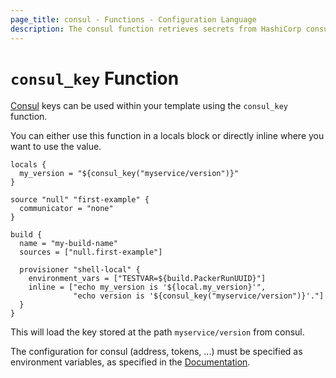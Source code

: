 ```yaml
---
page_title: consul - Functions - Configuration Language
description: The consul function retrieves secrets from HashiCorp consul KV stores.
---
```


# `consul_key` Function

[Consul](https://www.consul.io) keys can be used within your template using the
`consul_key` function.

You can either use this function in a locals block or directly inline where you
want to use the value.

```hcl
locals {
  my_version = "${consul_key("myservice/version")}"
}

source "null" "first-example" {
  communicator = "none"
}

build {
  name = "my-build-name"
  sources = ["null.first-example"]

  provisioner "shell-local" {
    environment_vars = ["TESTVAR=${build.PackerRunUUID}"]
    inline = ["echo my_version is '${local.my_version}'",
              "echo version is '${consul_key("myservice/version")}'."]
  }
}
```

This will load the key stored at the path `myservice/version` from consul.

The configuration for consul (address, tokens, ...) must be specified as
environment variables, as specified in the
[Documentation](https://www.consul.io/docs/commands#environment-variables).
